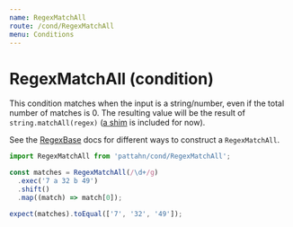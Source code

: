 ```yaml
---
name: RegexMatchAll
route: /cond/RegexMatchAll
menu: Conditions
---
```


# RegexMatchAll (condition)

This condition matches when the input is a string/number, even if the total number of
matches is 0. The resulting value will be the result of `string.matchAll(regex)` ([a
shim][matchall-shim] is included for now).

See the [RegexBase] docs for different ways to construct a `RegexMatchAll`.

[matchall-shim]: https://github.com/ljharb/String.prototype.matchAll
[regexbase]: /cond/RegexBase

```js
import RegexMatchAll from 'pattahn/cond/RegexMatchAll';

const matches = RegexMatchAll(/\d+/g)
  .exec('7 a 32 b 49')
  .shift()
  .map((match) => match[0]);

expect(matches).toEqual(['7', '32', '49']);
```

